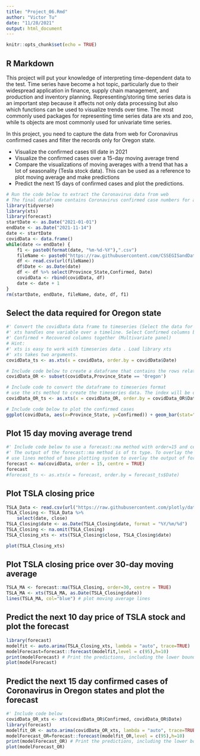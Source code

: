 ```yaml
---
title: "Project_06.Rmd"
author: "Victor Tu"
date: "11/28/2021"
output: html_document
---
```


```r
knitr::opts_chunk$set(echo = TRUE)
```

## R Markdown

This project will put your knowledge of interpreting time-dependent data to the test.
Time series have become a hot topic, particularly due to their widespread application in finance, supply chain management, and production and inventory planning. Representing/storing time series data is an important step because it affects not only data processing but also which functions can be used to visualize trends over time. The most commonly used packages for representing time series data are xts and zoo, while ts objects are most commonly used for univariate time series. 

In this project, you need to capture the data from web for Coronavirus confirmed cases and filter the records only for Oregon state.

<ul>
  <li>Visualize the confirmed cases till date in 2021 </li>
  <li>Visualize the confirmed cases over a 15-day moving average trend </li>
  <li>Compare the visualizations of moving averages with a trend that has a lot of seasonality (Tesla stock data). This can be used as a reference to plot moving average and make predictions </li>
  <li>Predict the next 15 days of confirmed cases and plot the predictions. </li>
</ul>


```r
# Run the code below to extract the Coronavirus data from web
# The final dataframe contains Coronavirus confirmed case numbers for all the states of USA 
library(tidyverse)
library(xts)
library(forecast)
startDate <- as.Date("2021-01-01")
endDate <- as.Date("2021-11-14")
date <- startDate 
covidData <- data.frame()
while(date <= endDate) {
    f1 <- paste0(format(date, "%m-%d-%Y"),".csv")
    fileName <- paste0("https://raw.githubusercontent.com/CSSEGISandData/COVID-19/master/csse_covid_19_data/csse_covid_19_daily_reports_us/", f1)
    df <- read.csv(url(fileName))
    df$Date <- as.Date(date)
    df <- df %>% select(Province_State,Confirmed, Date)
    covidData <- rbind(covidData, df)
    date <- date + 1 
}
rm(startDate, endDate, fileName, date, df, f1)
```

## Select the data required for Oregon state 

```r
#' Convert the covidData data frame to timeseries (Select the data for the state of Oregon)
#' xts handles one variable over a timeline. Select Confirmed columns but not 
#' Confirmed + Recovered columns together (Multivariate panel)
# Hint: 
#' xts is easy to work with timeseries data . Load library xts 
#' xts takes two arguments. 
covidData_ts <- as.xts(x = covidData, order.by = covidData$Date)

# Include code below to create a dataframe that contains the rows related to Oregon state 
covidData_OR <- subset(covidData,Province_State == 'Oregon')

# Include code to convert the dataframe to timeseries format 
# use the xts method to create the timeseries data. The index will be of date format as the coronavirus data is a daily dataset 
covidData_OR_ts <- as.xts(x = covidData_OR, order.by = covidData_OR$Date)

# Include code below to plot the confirmed cases 
ggplot(covidData, aes(x=Province_State, y=Confirmed)) + geom_bar(stat="identity")
```

## Plot 15 day moving average trend 

```r
#' Include code below to use a forecast::ma method with order=15 and centre = TRUE arguments 
#' The output of the forecast::ma method is of ts type. To overlay the moving average values of confirmed cases on you need to convert this ts data to xts. The same way you created a xts object from a dataframe 
# use lines method of base plotting system to overlay the output of forecast::ma on xts confirmed cases (15 day moving average trend is created from this plot)
forecast <- ma(covidData, order = 15, centre = TRUE)
forecast
#forecast_ts <- as.xts(x = forecast, order.by = forecast_ts$Date)
```

## Plot TSLA closing price  

```r
TSLA_Data <- read.csv(url("https://raw.githubusercontent.com/plotly/datasets/master/tesla-stock-price.csv"))
TSLA_Closing <- TSLA_Data %>%
    select(date, close)
TSLA_Closing$date <- as.Date(TSLA_Closing$date, format = "%Y/%m/%d")
TSLA_Closing <- na.omit(TSLA_Closing)
TSLA_Closing_xts <- xts(TSLA_Closing$close, TSLA_Closing$date)

plot(TSLA_Closing_xts)


```

## Plot TSLA closing price over 30-day moving average 
```r
TSLA_MA <- forecast::ma(TSLA_Closing, order=30, centre = TRUE) 
TSLA_MA <- xts(TSLA_MA, as.Date(TSLA_Closing$date))
lines(TSLA_MA, col="blue") # plot moving average lines 
```
## Predict the next 10 day price of TSLA stock and plot the forecast  

```r
library(forecast)
modelfit <- auto.arima(TSLA_Closing_xts, lambda = "auto", trace=TRUE)  
modelForecast=forecast::forecast(modelfit,level = c(95),h=10)
print(modelForecast) # Print the predictions, including the lower bound and upper bound values within 95% confidence interval
plot(modelForecast)
```

## Predict the next 15 day confirmed cases of Coronavirus in Oregon states and plot the forecast  

```r
#' Include code below 
covidData_OR_xts <- xts(covidData_OR$Confirmed, covidData_OR$Date)
library(forecast)
modelfit_OR <- auto.arima(covidData_OR_xts, lambda = "auto", trace=TRUE)  
modelForecast_OR=forecast::forecast(modelfit_OR,level = c(95),h=10)
print(modelForecast_OR) # Print the predictions, including the lower bound and upper bound values within 95% confidence interval
plot(modelForecast_OR)
```

